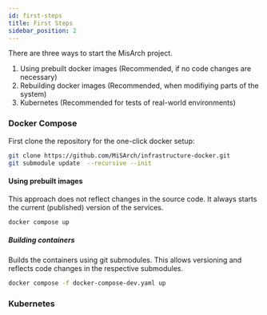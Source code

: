 ```yaml
---
id: first-steps
title: First Steps
sidebar_position: 2
---
```


There are three ways to start the MisArch project.

1. Using prebuilt docker images (Recommended, if no code changes are necessary)
2. Rebuilding docker images (Recommended, when modifiying parts of the system)
3. Kubernetes (Recommended for tests of real-world environments)

### Docker Compose

First clone the repository for the one-click docker setup:

```sh
git clone https://github.com/MiSArch/infrastructure-docker.git
git submodule update  --recursive --init
```

#### Using prebuilt images

This approach does not reflect changes in the source code. It always starts the current (published) version of the services.

```sh
docker compose up
```

##### Building containers

Builds the containers using git submodules. This allows versioning and reflects code changes in the respective submodules.

```sh
docker compose -f docker-compose-dev.yaml up
```

### Kubernetes